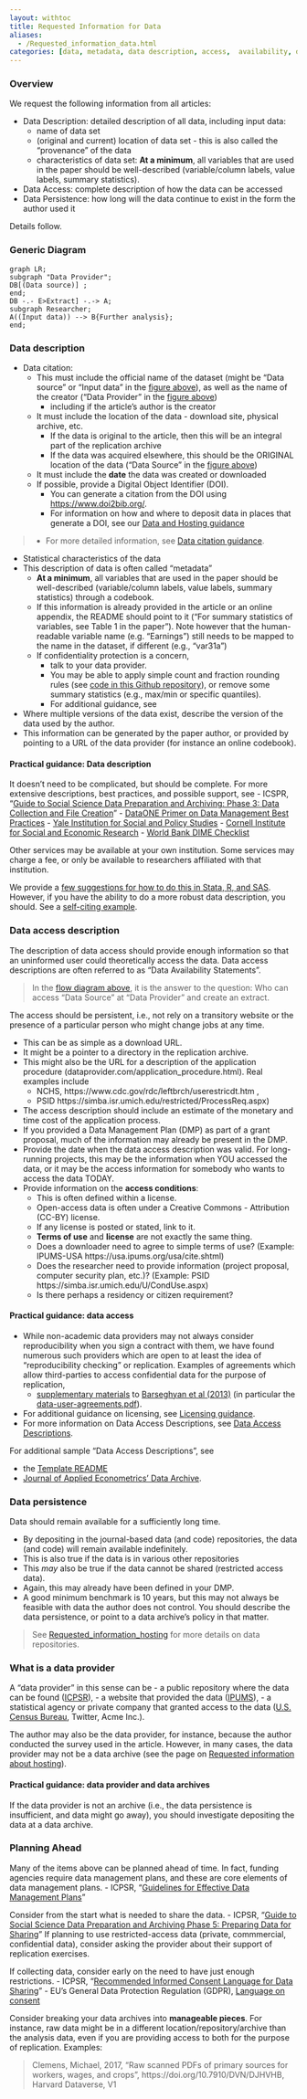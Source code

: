 ```yaml
---
layout: withtoc
title: Requested Information for Data
aliases:
  - /Requested_information_data.html
categories: [data, metadata, data description, access,  availability, data provider]
---
```


### Overview
We request the following information from all articles:

- Data Description: detailed description of all data, including input data:
  - name of data set
  - (original and current) location of data set - this is also called the "provenance" of the data
  - characteristics of data set: **At a minimum**, all variables that are used in the paper should be well-described (variable/column labels, value labels, summary statistics).
- Data Access: complete description of how the data can be accessed
- Data Persistence: how long will the data continue to exist in the form the author used it

Details follow.

### Generic Diagram

```mermaid
graph LR;
subgraph "Data Provider";
DB[(Data source)] ;
end;
DB -.- E>Extract] -.-> A;
subgraph Researcher;
A((Input data)) --> B{Further analysis};
end;
```

### Data description
- Data citation:
  - This must include the official name of the dataset (might be "Data source" or "Input data" in the [figure above](#generic-diagram)), as well as the name of the creator ("Data Provider" in the [figure above](#generic-diagram))
    - including if the article's author is the creator
  - It must include the location of the data - download site, physical archive, etc.
    - If the data is original to the article, then this will be an integral part of the replication archive
    - If the data was acquired elsewhere, this should be the ORIGINAL location of the data ("Data Source" in the [figure above](#generic-diagram))
  - It must include the **date** the data was created or downloaded
  -  If possible, provide a Digital Object Identifier (DOI). 
     - You can generate a citation from the DOI using [https://www.doi2bib.org/](https://www.doi2bib.org/).
     - For information on how and where to deposit data in places that generate a DOI, see our [Data and Hosting guidance](Requested_information_hosting.qmd)

>  - For more detailed information, see [Data citation guidance](../Guidance/Data_citation_guide.qmd).

- Statistical characteristics of the data
- This description of data is often called "metadata"
  - **At a minimum**, all variables that are used in the paper should be well-described (variable/column labels, value labels, summary statistics) through a codebook.
  - If this information is already provided in the article or an online appendix, the README should point to it ("For summary statistics of variables, see Table 1 in the paper"). Note however that the human-readable variable name (e.g. "Earnings") still needs to be mapped to the name in the dataset, if different (e.g., "var31a")
  - If confidentiality protection is a concern, 
    - talk to your data provider. 
    - You may be able to apply simple count and fraction rounding rules (see [code in this Github repository](https://github.com/simsong/drb_rounder)), or remove some summary statistics (e.g., max/min or specific quantiles).
    - For additional guidance, see 
-  Where multiple versions of the data exist, describe the version of the data used by the author.
-  This information can be generated by the paper author, or provided by pointing to a URL of the data provider (for instance an online codebook).

#### Practical guidance: Data description

It doesn't need to be complicated, but should be complete. For more extensive descriptions, best practices, and possible support, see
- ICSPR, "[Guide to Social Science Data Preparation and Archiving: Phase 3: Data Collection and File Creation](https://www.icpsr.umich.edu/icpsrweb/content/deposit/guide/chapter3quant.html)"
- [DataONE Primer on Data Management Best Practices](http://www.dataone.org/sites/all/documents/DataONE_BP_Primer_020212.pdf)
- [Yale Institution for Social and Policy Studies](https://isps.yale.edu/research/data/deposit)
- [Cornell Institute for Social and Economic Research](https://ciser.cornell.edu/research/results-reproduction-r-squared-service/)
- [World Bank DIME Checklist](https://dimewiki.worldbank.org/wiki/Checklist:_Microdata_Catalog_submission)

Other services may be available at your own institution. Some services may charge a fee, or only be available to researchers affiliated with that institution.

We provide a [few suggestions for how to do this in Stata, R, and SAS](../Samples/sample-information-data.qmd). 
However, if you have the ability to do a more robust data description, you should. See a [self-citing example](https://www2.ncrn.cornell.edu/ced2ar-web/codebooks/synlbd/v/v2).

### Data access description
The description of data access should provide enough information so that an uninformed user could theoretically access the data. Data access descriptions are often referred to as "Data Availability Statements". 

> In the [flow diagram above](#generic-diagram), it is the answer to the question: Who can access "Data Source" at "Data Provider" and create an extract.

The access  should  be persistent, i.e., not rely on a transitory website or the presence of a particular person who might change jobs at any time.

- This can be as simple as a download URL.
- It might be a pointer to a directory in the replication archive.
- This might also be the URL for a description of the application procedure (dataprovider.com/application_procedure.html). Real examples include
  - NCHS, https://www.cdc.gov/rdc/leftbrch/userestricdt.htm , 
  - PSID https://simba.isr.umich.edu/restricted/ProcessReq.aspx)
- The access description should include  an estimate of the monetary and time cost of the application process.
- If you provided a Data Management Plan (DMP) as part of a grant proposal, much of the information may already be present in the DMP.
- Provide the date when the data access description was valid. For long-running projects, this may be the information when YOU accessed the data, or it may be the access information for somebody who wants to access the data TODAY.
- Provide information on the **access conditions**:
  - This is often defined within a license.
  - Open-access data is often under a Creative Commons - Attribution (CC-BY) license.
  - If any license is posted or stated, link to it.
  - **Terms of use** and **license** are not exactly the same thing.
  - Does a downloader need to agree to simple terms of use? (Example: IPUMS-USA https://usa.ipums.org/usa/cite.shtml)
  - Does the researcher need to provide information (project proposal, computer security plan, etc.)? (Example: PSID https://simba.isr.umich.edu/U/CondUse.aspx)
  - Is there perhaps a residency or citizen requirement?


#### Practical guidance: data access

- While non-academic data providers may not always consider reproducibility when you sign a contract with them, we have found numerous such providers which are open to at least the idea of "reproducibility checking" or replication. Examples of agreements which allow third-parties to access confidential data for the purpose of replication,
  -  [supplementary materials](http://doi.org/10.3886/E116116V1)  to [Barseghyan et al (2013)](https://doi.org/10.1257/aer.103.6.2499) (in particular the [data-user-agreements.pdf](https://www.openicpsr.org/openicpsr/project/116116/version/V1/view?path=/openicpsr/116116/fcr:versions/V1/20110834_data_files/data-user-agreements.pdf&type=file)).

- For additional guidance on licensing, see [Licensing guidance](../Guidance/Licensing_guidance.qmd). 
- For more information on Data Access Descriptions, see [Data Access Descriptions](Requested_information_dcas.qmd).
  
For additional sample "Data Access Descriptions", see 

- the [Template README](../Templates/template-README.qmd) 
- [Journal of Applied Econometrics' Data Archive](http://qed.econ.queensu.ca/jae/).

### Data persistence

Data should remain available for a sufficiently long time.

-  By depositing in the journal-based data (and code) repositories, the data (and code) will remain available indefinitely.
-  This is also true if the data is in various other repositories
-  This *may* also be true if the data cannot be shared (restricted access data).
- Again, this may already have been defined in your DMP.
-  A good minimum benchmark is 10 years, but this may not always be feasible with data the author does not control.
You should describe the data persistence, or point to a data archive's policy in that matter. 

> See [Requested_information_hosting](Requested_information_hosting.qmd) for more details on data repositories.

### What is a data provider

A "data provider" in this sense can be 
- a public repository where the data can be found ([ICPSR](https://www.icpsr.umich.edu/icpsrweb/)), 
- a website that provided the data ([IPUMS](https://usa.ipums.org/usa/)), 
- a statistical agency or private company that granted access to the data ([U.S. Census Bureau](https://www.census.gov/fsrdc), Twitter, Acme Inc.).

The author may also be the data provider, for instance, because the author conducted the survey used in the article. However, in many cases, the data provider may not be a data archive (see  the page on [Requested information about hosting](Requested_information_hosting.qmd)).

#### Practical guidance: data provider and data archives

If the data provider is not an archive (i.e., the data persistence is insufficient, and data might go away), you should investigate depositing the data at a data archive.


### Planning Ahead

Many of the items above can be planned ahead of time. In fact, funding agencies require data management plans, and these are core elements of data management plans.
- ICPSR, "[Guidelines for Effective Data Management Plans](https://www.icpsr.umich.edu/files/datamanagement/DataManagementPlans-All.pdf)"

Consider from the start what is needed to share the data.
- ICPSR, "[Guide to Social Science Data Preparation and Archiving
Phase 5: Preparing Data for Sharing](https://www.icpsr.umich.edu/icpsrweb/content/deposit/guide/chapter5.html)"
If planning to use restricted-access data (private, commmercial, confidential data), consider asking the provider about their support of replication exercises.

If collecting data, consider early on the need to have just enough restrictions.
- ICPSR, "[Recommended Informed Consent Language for Data Sharing](https://www.icpsr.umich.edu/icpsrweb/content/datamanagement/confidentiality/conf-language.html)"
- EU's General Data Protection Regulation (GDPR), [Language on consent](https://gdpr-info.eu/art-7-gdpr/)

Consider breaking your data archives into **manageable pieces**. For instance, raw data might be in a different location/repository/archive than the analysis data, even if you are providing access to both for the purpose of replication. Examples:

> Clemens, Michael, 2017, "Raw scanned PDFs of primary sources for workers, wages, and crops", https://doi.org/10.7910/DVN/DJHVHB, Harvard Dataverse, V1
